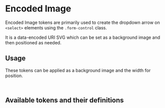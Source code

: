 
<Meta title='Tokens/Encoded Image' />

# Encoded Image

Encoded Image tokens are primarily used to create the dropdown arrow on `<select>` elements using the `.form-control` class.

It is a data-encoded URI SVG which can be set as a background image and then positioned as needed.

<Canvas of={SelectStories.Default} />

## Usage

These tokens can be applied as a background image and the width for position.

```css
background: var(--op-encoded-images-dropdown-arrow) center right no-repeat;
```

## Available tokens and their definitions

<DesignTokenDocBlock categoryName="Encoded Images" viewType="card" />
